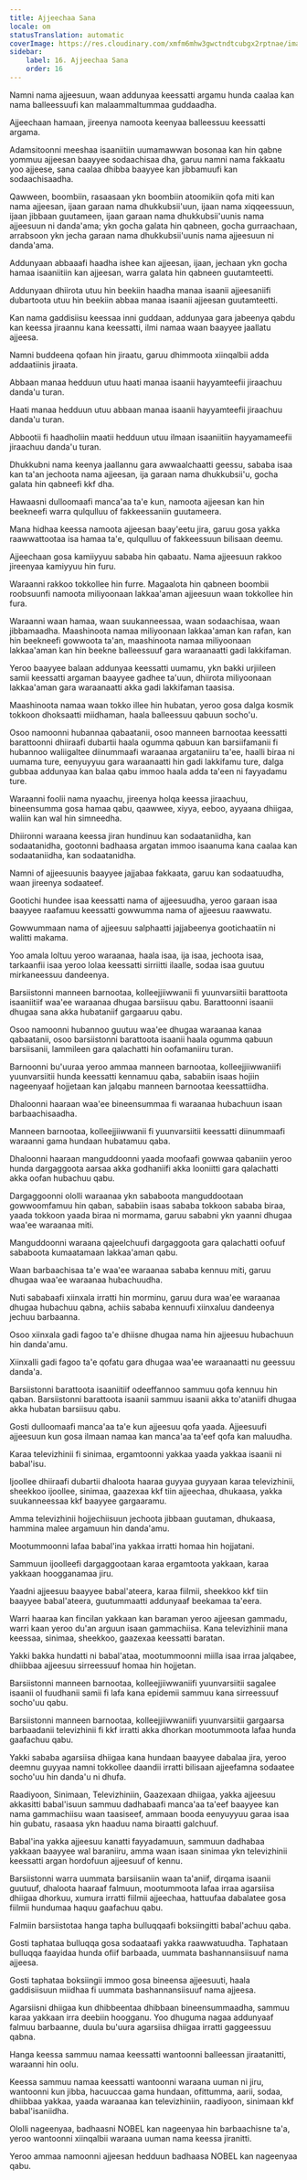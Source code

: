 ```yaml
---
title: Ajjeechaa Sana
locale: om
statusTranslation: automatic
coverImage: https://res.cloudinary.com/xmfm6mhw3gwctndtcubgx2rptnae/image/upload/v1740337243/small_cover_educacion_fundamental_a051170f1c.webp
sidebar:
    label: 16. Ajjeechaa Sana
    order: 16
---
```

Namni nama ajjeesuun, waan addunyaa keessatti argamu hunda caalaa kan nama balleessuufi kan malaammaltummaa guddaadha.

Ajjeechaan hamaan, jireenya namoota keenyaa balleessuu keessatti argama.

Adamsitoonni meeshaa isaaniitiin uumamawwan bosonaa kan hin qabne yommuu ajjeesan baayyee sodaachisaa dha, garuu namni nama fakkaatu yoo ajjeese, sana caalaa dhibba baayyee kan jibbamuufi kan sodaachisaadha.

Qawween, boombiin, rasaasaan ykn boombiin atoomikiin qofa miti kan nama ajjeesan, ijaan garaan nama dhukkubsii'uun, ijaan nama xiqqeessuun, ijaan jibbaan guutameen, ijaan garaan nama dhukkubsii'uunis nama ajjeesuun ni danda'ama; ykn gocha galata hin qabneen, gocha gurraachaan, arrabsoon ykn jecha garaan nama dhukkubsii'uunis nama ajjeesuun ni danda'ama.

Addunyaan abbaaafi haadha ishee kan ajjeesan, ijaan, jechaan ykn gocha hamaa isaaniitiin kan ajjeesan, warra galata hin qabneen guutamteetti.

Addunyaan dhiirota utuu hin beekiin haadha manaa isaanii ajjeesaniifi dubartoota utuu hin beekiin abbaa manaa isaanii ajjeesan guutamteetti.

Kan nama gaddisiisu keessaa inni guddaan, addunyaa gara jabeenya qabdu kan keessa jiraannu kana keessatti, ilmi namaa waan baayyee jaallatu ajjeesa.

Namni buddeena qofaan hin jiraatu, garuu dhimmoota xiinqalbii adda addaatiinis jiraata.

Abbaan manaa hedduun utuu haati manaa isaanii hayyamteefii jiraachuu danda'u turan.

Haati manaa hedduun utuu abbaan manaa isaanii hayyamteefii jiraachuu danda'u turan.

Abbootii fi haadholiin maatii hedduun utuu ilmaan isaaniitiin hayyamameefii jiraachuu danda'u turan.

Dhukkubni nama keenya jaallannu gara awwaalchaatti geessu, sababa isaa kan ta'an jechoota nama ajjeesan, ija garaan nama dhukkubsii'u, gocha galata hin qabneefi kkf dha.

Hawaasni dulloomaafi manca'aa ta'e kun, namoota ajjeesan kan hin beekneefi warra qulqulluu of fakkeessaniin guutameera.

Mana hidhaa keessa namoota ajjeesan baay'eetu jira, garuu gosa yakka raawwattootaa isa hamaa ta'e, qulqulluu of fakkeessuun bilisaan deemu.

Ajjeechaan gosa kamiiyyuu sababa hin qabaatu. Nama ajjeesuun rakkoo jireenyaa kamiyyuu hin furu.

Waraanni rakkoo tokkollee hin furre. Magaalota hin qabneen boombii roobsuunfi namoota miliyoonaan lakkaa'aman ajjeesuun waan tokkollee hin fura.

Waraanni waan hamaa, waan suukanneessaa, waan sodaachisaa, waan jibbamaadha. Maashinoota namaa miliyoonaan lakkaa'aman kan rafan, kan hin beekneefi gowwoota ta'an, maashinoota namaa miliyoonaan lakkaa'aman kan hin beekne balleessuuf gara waraanaatti gadi lakkifaman.

Yeroo baayyee balaan addunyaa keessatti uumamu, ykn bakki urjiileen samii keessatti argaman baayyee gadhee ta'uun, dhiirota miliyoonaan lakkaa'aman gara waraanaatti akka gadi lakkifaman taasisa.

Maashinoota namaa waan tokko illee hin hubatan, yeroo gosa dalga kosmik tokkoon dhoksaatti miidhaman, haala balleessuu qabuun socho'u.

Osoo namoonni hubannaa qabaatanii, osoo manneen barnootaa keessatti barattoonni dhiiraafi dubartii haala ogumma qabuun kan barsiifamanii fi hubannoo waliigaltee diinummaafi waraanaa argataniiru ta'ee, haalli biraa ni uumama ture, eenyuyyuu gara waraanaatti hin gadi lakkifamu ture, dalga gubbaa addunyaa kan balaa qabu immoo haala adda ta'een ni fayyadamu ture.

Waraanni foolii nama nyaachu, jireenya holqa keessa jiraachuu, bineensumma gosa hamaa qabu, qaawwee, xiyya, eeboo, ayyaana dhiigaa, waliin kan wal hin simneedha.

Dhiironni waraana keessa jiran hundinuu kan sodaataniidha, kan sodaatanidha, gootonni badhaasa argatan immoo isaanuma kana caalaa kan sodaataniidha, kan sodaatanidha.

Namni of ajjeesuunis baayyee jajjabaa fakkaata, garuu kan sodaatuudha, waan jireenya sodaateef.

Gootichi hundee isaa keessatti nama of ajjeesuudha, yeroo garaan isaa baayyee raafamuu keessatti gowwumma nama of ajjeesuu raawwatu.

Gowwummaan nama of ajjeesuu salphaatti jajjabeenya gootichaatiin ni walitti makama.

Yoo amala loltuu yeroo waraanaa, haala isaa, ija isaa, jechoota isaa, tarkaanfii isaa yeroo lolaa keessatti sirriitti ilaalle, sodaa isaa guutuu mirkaneessuu dandeenya.

Barsiistonni manneen barnootaa, kolleejjiiwwanii fi yuunvarsiitii barattoota isaaniitiif waa'ee waraanaa dhugaa barsiisuu qabu. Barattoonni isaanii dhugaa sana akka hubataniif gargaaruu qabu.

Osoo namoonni hubannoo guutuu waa'ee dhugaa waraanaa kanaa qabaatanii, osoo barsiistonni barattoota isaanii haala ogumma qabuun barsiisanii, lammileen gara qalachatti hin oofamaniiru turan.

Barnoonni bu'uuraa yeroo ammaa manneen barnootaa, kolleejjiiwwaniifi yuunvarsiitii hunda keessatti kennamuu qaba, sababiin isaas hojiin nageenyaaf hojjetaan kan jalqabu manneen barnootaa keessattiidha.

Dhaloonni haaraan waa'ee bineensummaa fi waraanaa hubachuun isaan barbaachisaadha.

Manneen barnootaa, kolleejjiiwwanii fi yuunvarsiitii keessatti diinummaafi waraanni gama hundaan hubatamuu qaba.

Dhaloonni haaraan manguddoonni yaada moofaafi gowwaa qabaniin yeroo hunda dargaggoota aarsaa akka godhaniifi akka looniitti gara qalachatti akka oofan hubachuu qabu.

Dargaggoonni ololli waraanaa ykn sababoota manguddootaan gowwoomfamuu hin qaban, sababiin isaas sababa tokkoon sababa biraa, yaada tokkoon yaada biraa ni mormama, garuu sababni ykn yaanni dhugaa waa'ee waraanaa miti.

Manguddoonni waraana qajeelchuufi dargaggoota gara qalachatti oofuuf sababoota kumaatamaan lakkaa'aman qabu.

Waan barbaachisaa ta'e waa'ee waraanaa sababa kennuu miti, garuu dhugaa waa'ee waraanaa hubachuudha.

Nuti sababaafi xiinxala irratti hin morminu, garuu dura waa'ee waraanaa dhugaa hubachuu qabna, achiis sababa kennuufi xiinxaluu dandeenya jechuu barbaanna.

Osoo xiinxala gadi fagoo ta'e dhiisne dhugaa nama hin ajjeesuu hubachuun hin danda'amu.

Xiinxalli gadi fagoo ta'e qofatu gara dhugaa waa'ee waraanaatti nu geessuu danda'a.

Barsiistonni barattoota isaaniitiif odeeffannoo sammuu qofa kennuu hin qaban. Barsiistonni barattoota isaanii sammuu isaanii akka to'ataniifi dhugaa akka hubatan barsiisuu qabu.

Gosti dulloomaafi manca'aa ta'e kun ajjeesuu qofa yaada. Ajjeesuufi ajjeesuun kun gosa ilmaan namaa kan manca'aa ta'eef qofa kan maluudha.

Karaa televizhinii fi sinimaa, ergamtoonni yakkaa yaada yakkaa isaanii ni babal'isu.

Ijoollee dhiiraafi dubartii dhaloota haaraa guyyaa guyyaan karaa televizhinii, sheekkoo ijoollee, sinimaa, gaazexaa kkf tiin ajjeechaa, dhukaasa, yakka suukanneessaa kkf baayyee gargaaramu.

Amma televizhinii hojjechiisuun jechoota jibbaan guutaman, dhukaasa, hammina malee argamuun hin danda'amu.

Mootummoonni lafaa babal'ina yakkaa irratti homaa hin hojjatani.

Sammuun ijoolleefi dargaggootaan karaa ergamtoota yakkaan, karaa yakkaan hoogganamaa jiru.

Yaadni ajjeesuu baayyee babal'ateera, karaa fiilmii, sheekkoo kkf tiin baayyee babal'ateera, guutummaatti addunyaaf beekamaa ta'eera.

Warri haaraa kan fincilan yakkaan kan baraman yeroo ajjeesan gammadu, warri kaan yeroo du'an arguun isaan gammachiisa. Kana televizhinii mana keessaa, sinimaa, sheekkoo, gaazexaa keessatti baratan.

Yakki bakka hundatti ni babal'ataa, mootummoonni miilla isaa irraa jalqabee, dhiibbaa ajjeesuu sirreessuuf homaa hin hojjetan.

Barsiistonni manneen barnootaa, kolleejjiiwwaniifi yuunvarsiitii sagalee isaanii ol fuudhanii samii fi lafa kana epidemii sammuu kana sirreessuuf socho'uu qabu.

Barsiistonni manneen barnootaa, kolleejjiiwwaniifi yuunvarsiitii gargaarsa barbaadanii televizhinii fi kkf irratti akka dhorkan mootummoota lafaa hunda gaafachuu qabu.

Yakki sababa agarsiisa dhiigaa kana hundaan baayyee dabalaa jira, yeroo deemnu guyyaa namni tokkollee daandii irratti bilisaan ajjeefamna sodaatee socho'uu hin danda'u ni dhufa.

Raadiyoon, Sinimaan, Televizhiniin, Gaazexaan dhiigaa, yakka ajjeesuu akkasitti babal'isuun sammuu dadhabaafi manca'aa ta'eef baayyee kan nama gammachiisu waan taasiseef, ammaan booda eenyuyyuu garaa isaa hin gubatu, rasaasa ykn haaduu nama biraatti galchuuf.

Babal'ina yakka ajjeesuu kanatti fayyadamuun, sammuun dadhabaa yakkaan baayyee wal baraniiru, amma waan isaan sinimaa ykn televizhinii keessatti argan hordofuun ajjeesuuf of kennu.

Barsiistonni warra uummata barsiisaniin waan ta'aniif, dirqama isaanii guutuuf, dhaloota haaraaf falmuun, mootummoota lafaa irraa agarsiisa dhiigaa dhorkuu, xumura irratti fiilmii ajjeechaa, hattuufaa dabalatee gosa fiilmii hundumaa haquu gaafachuu qabu.

Falmiin barsiistotaa hanga tapha bulluqqaafi boksiingitti babal'achuu qaba.

Gosti taphataa bulluqqa gosa sodaataafi yakka raawwatuudha. Taphataan bulluqqa faayidaa hunda ofiif barbaada, uummata bashannansiisuuf nama ajjeesa.

Gosti taphataa boksiingii immoo gosa bineensa ajjeesuuti, haala gaddisiisuun miidhaa fi uummata bashannansiisuuf nama ajjeesa.

Agarsiisni dhiigaa kun dhibbeentaa dhibbaan bineensummaadha, sammuu karaa yakkaan irra deebiin hoogganu. Yoo dhuguma nagaa addunyaaf falmuu barbaanne, duula bu'uura agarsiisa dhiigaa irratti gaggeessuu qabna.

Hanga keessa sammuu namaa keessatti wantoonni balleessan jiraatanitti, waraanni hin oolu.

Keessa sammuu namaa keessatti wantoonni waraana uuman ni jiru, wantoonni kun jibba, hacuuccaa gama hundaan, ofittumma, aarii, sodaa, dhiibbaa yakkaa, yaada waraanaa kan televizhiniin, raadiyoon, sinimaan kkf babal'isaniidha.

Ololli nageenyaa, badhaasni NOBEL kan nageenyaa hin barbaachisne ta'a, yeroo wantoonni xiinqalbii waraana uuman nama keessa jiranitti.

Yeroo ammaa namoonni ajjeesan hedduun badhaasa NOBEL kan nageenyaa qabu.

